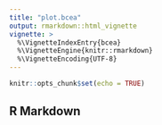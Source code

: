 ```yaml
---
title: "plot.bcea"
output: rmarkdown::html_vignette
vignette: >
  %\VignetteIndexEntry{bcea}
  %\VignetteEngine{knitr::rmarkdown}
  %\VignetteEncoding{UTF-8}
---
```


```r
knitr::opts_chunk$set(echo = TRUE)
```

## R Markdown


```r
```
